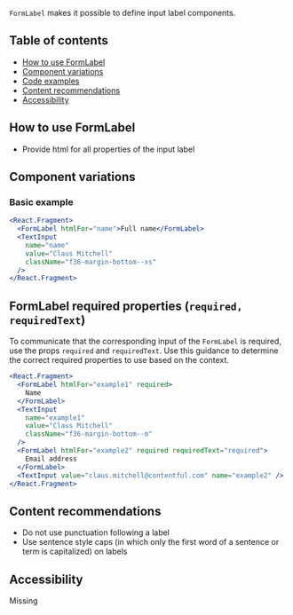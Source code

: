 `FormLabel` makes it possible to define input label components.

## Table of contents

- [How to use FormLabel](#how-to-use-FormLabel)
- [Component variations](#component-variations)
- [Code examples](#code-examples)
- [Content recommendations](#content-recommendations)
- [Accessibility](#accessibility)

## How to use FormLabel

- Provide html for all properties of the input label

## Component variations

### Basic example

```jsx
<React.Fragment>
  <FormLabel htmlFor="name">Full name</FormLabel>
  <TextInput
    name="name"
    value="Claus Mitchell"
    className="f36-margin-bottom--xs"
  />
</React.Fragment>
```

## FormLabel required properties (`required, requiredText`)

To communicate that the corresponding input of the `FormLabel` is required, use the props `required` and `requiredText`.
Use this guidance to determine the correct required properties to use based on the context.

```jsx
<React.Fragment>
  <FormLabel htmlFor="example1" required>
    Name
  </FormLabel>
  <TextInput
    name="example1"
    value="Claus Mitchell"
    className="f36-margin-bottom--m"
  />
  <FormLabel htmlFor="example2" required requiredText="required">
    Email address
  </FormLabel>
  <TextInput value="claus.mitchell@contentful.com" name="example2" />
</React.Fragment>
```

## Content recommendations

- Do not use punctuation following a label
- Use sentence style caps (in which only the first word of a sentence or term is capitalized) on labels

## Accessibility

Missing
